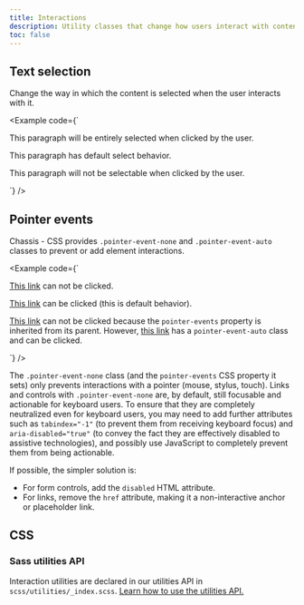 ```yaml
---
title: Interactions
description: Utility classes that change how users interact with contents of a website.
toc: false
---
```


## Text selection

Change the way in which the content is selected when the user interacts with it.

<Example code={`<p class="user-select-all">This paragraph will be entirely selected when clicked by the user.</p>
<p class="user-select-auto">This paragraph has default select behavior.</p>
<p class="user-select-none">This paragraph will not be selectable when clicked by the user.</p>`} />

## Pointer events

Chassis - CSS provides `.pointer-event-none` and `.pointer-event-auto` classes to prevent or add element interactions.

<Example code={`<p><a href="#" class="pointer-event-none" tabindex="-1" aria-disabled="true">This link</a> can not be clicked.</p>
<p><a href="#" class="pointer-event-auto">This link</a> can be clicked (this is default behavior).</p>
<p class="pointer-event-none"><a href="#" tabindex="-1" aria-disabled="true">This link</a> can not be clicked because the <code>pointer-events</code> property is inherited from its parent. However, <a href="#" class="pointer-event-auto">this link</a> has a <code>pointer-event-auto</code> class and can be clicked.</p>`} />

The `.pointer-event-none` class (and the `pointer-events` CSS property it sets) only prevents interactions with a pointer (mouse, stylus, touch). Links and controls with `.pointer-event-none` are, by default, still focusable and actionable for keyboard users. To ensure that they are completely neutralized even for keyboard users, you may need to add further attributes such as `tabindex="-1"` (to prevent them from receiving keyboard focus) and `aria-disabled="true"` (to convey the fact they are effectively disabled to assistive technologies), and possibly use JavaScript to completely prevent them from being actionable.

If possible, the simpler solution is:

- For form controls, add the `disabled` HTML attribute.
- For links, remove the `href` attribute, making it a non-interactive anchor or placeholder link.

## CSS

### Sass utilities API

Interaction utilities are declared in our utilities API in `scss/utilities/_index.scss`. [Learn how to use the utilities API.]([[docsref:/utilities/api#using-the-api]])

<ScssDocs name="utils-interaction" file="scss/utilities/_index.scss" />
